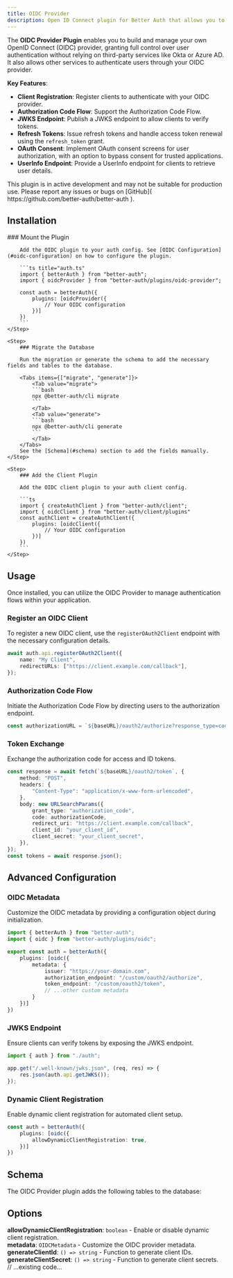 ```yaml
---
title: OIDC Provider
description: Open ID Connect plugin for Better Auth that allows you to have your own OIDC provider.
---
```


The **OIDC Provider Plugin** enables you to build and manage your own OpenID Connect (OIDC) provider, granting full control over user authentication without relying on third-party services like Okta or Azure AD. It also allows other services to authenticate users through your OIDC provider.

**Key Features**:

- **Client Registration**: Register clients to authenticate with your OIDC provider.
- **Authorization Code Flow**: Support the Authorization Code Flow.
- **JWKS Endpoint**: Publish a JWKS endpoint to allow clients to verify tokens.
- **Refresh Tokens**: Issue refresh tokens and handle access token renewal using the `refresh_token` grant.
- **OAuth Consent**: Implement OAuth consent screens for user authorization, with an option to bypass consent for trusted applications.
- **UserInfo Endpoint**: Provide a UserInfo endpoint for clients to retrieve user details.

<Callout type="warn">
This plugin is in active development and may not be suitable for production use. Please report any issues or bugs on [GitHub](
https://github.com/better-auth/better-auth
).
</Callout>

## Installation

<Steps>
    <Step>
        ### Mount the Plugin

        Add the OIDC plugin to your auth config. See [OIDC Configuration](#oidc-configuration) on how to configure the plugin.

        ```ts title="auth.ts"
        import { betterAuth } from "better-auth";
        import { oidcProvider } from "better-auth/plugins/oidc-provider";

        const auth = betterAuth({
            plugins: [oidcProvider({
                // Your OIDC configuration
            })]
        })
        ```
    </Step>

    <Step>
        ### Migrate the Database

        Run the migration or generate the schema to add the necessary fields and tables to the database.

        <Tabs items={["migrate", "generate"]}>
            <Tab value="migrate">
            ```bash
            npx @better-auth/cli migrate
            ```
            </Tab>
            <Tab value="generate">
            ```bash
            npx @better-auth/cli generate
            ```
            </Tab>
        </Tabs>
        See the [Schema](#schema) section to add the fields manually.
    </Step>

    <Step>
        ### Add the Client Plugin

        Add the OIDC client plugin to your auth client config.

        ```ts
        import { createAuthClient } from "better-auth/client";
        import { oidcClient } from "better-auth/client/plugins"
        const authClient = createAuthClient({
            plugins: [oidcClient({
                // Your OIDC configuration
            })]
        })
        ```
    </Step>
</Steps>

## Usage

Once installed, you can utilize the OIDC Provider to manage authentication flows within your application.

### Register an OIDC Client

To register a new OIDC client, use the `registerOAuth2Client` endpoint with the necessary configuration details.

```ts title="auth.ts"
await auth.api.registerOAuth2Client({
    name: "My Client",
    redirectURLs: ["https://client.example.com/callback"],
});
```

### Authorization Code Flow

Initiate the Authorization Code Flow by directing users to the authorization endpoint.

```ts title="auth.ts"
const authorizationURL = `${baseURL}/oauth2/authorize?response_type=code&client_id=your_client_id&redirect_uri=https://client.example.com/callback&scope=openid email profile`;
```

### Token Exchange

Exchange the authorization code for access and ID tokens.

```ts title="auth.ts"
const response = await fetch(`${baseURL}/oauth2/token`, {
    method: "POST",
    headers: {
        "Content-Type": "application/x-www-form-urlencoded",
    },
    body: new URLSearchParams({
        grant_type: "authorization_code",
        code: authorizationCode,
        redirect_uri: "https://client.example.com/callback",
        client_id: "your_client_id",
        client_secret: "your_client_secret",
    }),
});
const tokens = await response.json();
```

## Advanced Configuration

### OIDC Metadata

Customize the OIDC metadata by providing a configuration object during initialization.

```ts title="auth.ts"
import { betterAuth } from "better-auth";
import { oidc } from "better-auth/plugins/oidc";

export const auth = betterAuth({
    plugins: [oidc({
        metadata: {
            issuer: "https://your-domain.com",
            authorization_endpoint: "/custom/oauth2/authorize",
            token_endpoint: "/custom/oauth2/token",
            // ...other custom metadata
        }
    })]
})
```

### JWKS Endpoint

Ensure clients can verify tokens by exposing the JWKS endpoint.

```ts title="server.ts"
import { auth } from "./auth";

app.get("/.well-known/jwks.json", (req, res) => {
    res.json(auth.api.getJWKS());
});
```

### Dynamic Client Registration

Enable dynamic client registration for automated client setup.

```ts title="auth.ts"
const auth = betterAuth({
    plugins: [oidc({
        allowDynamicClientRegistration: true,
    })]
})
```

## Schema

The OIDC Provider plugin adds the following tables to the database:

## Options

**allowDynamicClientRegistration**: `boolean` - Enable or disable dynamic client registration.  
**metadata**: `OIDCMetadata` - Customize the OIDC provider metadata.  
**generateClientId**: `() => string` - Function to generate client IDs.  
**generateClientSecret**: `() => string` - Function to generate client secrets.  
// ...existing code...

````
